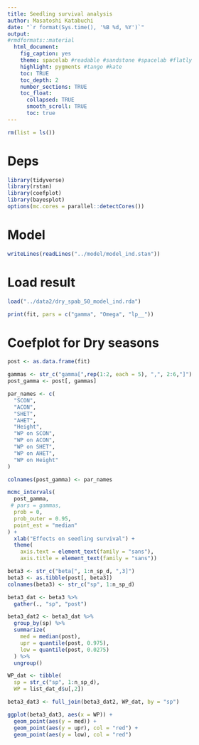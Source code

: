 ```yaml
---
title: Seedling survival analysis
author: Masatoshi Katabuchi
date: "`r format(Sys.time(), '%B %d, %Y')`"
output:
#rmdformats::material
  html_document:
    fig_caption: yes
    theme: spacelab #readable #sandstone #spacelab #flatly
    highlight: pygments #tango #kate
    toc: TRUE
    toc_depth: 2
    number_sections: TRUE
    toc_float:
      collapsed: TRUE
      smooth_scroll: TRUE
      toc: true
---
```


```r
rm(list = ls())
```

# Deps

```r
library(tidyverse)
library(rstan)
library(coefplot)
library(bayesplot)
options(mc.cores = parallel::detectCores())
```

# Model

```r
writeLines(readLines("../model/model_ind.stan"))
```

# Load result

```r
load("../data2/dry_spab_50_model_ind.rda")
```

```r
print(fit, pars = c("gamma", "Omega", "lp__"))
```

# Coefplot for Dry seasons

```r

post <- as.data.frame(fit)

gammas <- str_c("gamma[",rep(1:2, each = 5), ",", 2:6,"]")
post_gamma <- post[, gammas]

par_names <- c(
  "SCON", 
  "ACON", 
  "SHET", 
  "AHET", 
  "Height",
  "WP on SCON", 
  "WP on ACON", 
  "WP on SHET", 
  "WP on AHET",
  "WP on Height"
)

colnames(post_gamma) <- par_names

mcmc_intervals(
  post_gamma,
 # pars = gammas,
  prob = 0,
  prob_outer = 0.95,
  point_est = "median"
) +
  xlab("Effects on seedling survival") +
  theme(
    axis.text = element_text(family = "sans"),
    axis.title = element_text(family = "sans"))

beta3 <- str_c("beta[", 1:n_sp_d, ",3]")
beta3 <- as.tibble(post[, beta3]) 
colnames(beta3) <- str_c("sp", 1:n_sp_d)

beta3_dat <- beta3 %>%
  gather(., "sp", "post")

beta3_dat2 <- beta3_dat %>%
  group_by(sp) %>%
  summarize(
    med = median(post),
    upr = quantile(post, 0.975),
    low = quantile(post, 0.0275)
  ) %>%
  ungroup()

WP_dat <- tibble(
  sp = str_c("sp", 1:n_sp_d),
  WP = list_dat_d$u[,2])

beta3_dat3 <- full_join(beta3_dat2, WP_dat, by = "sp")

ggplot(beta3_dat3, aes(x = WP)) +
  geom_point(aes(y = med)) +
  geom_point(aes(y = upr), col = "red") +
  geom_point(aes(y = low), col = "red")

```
